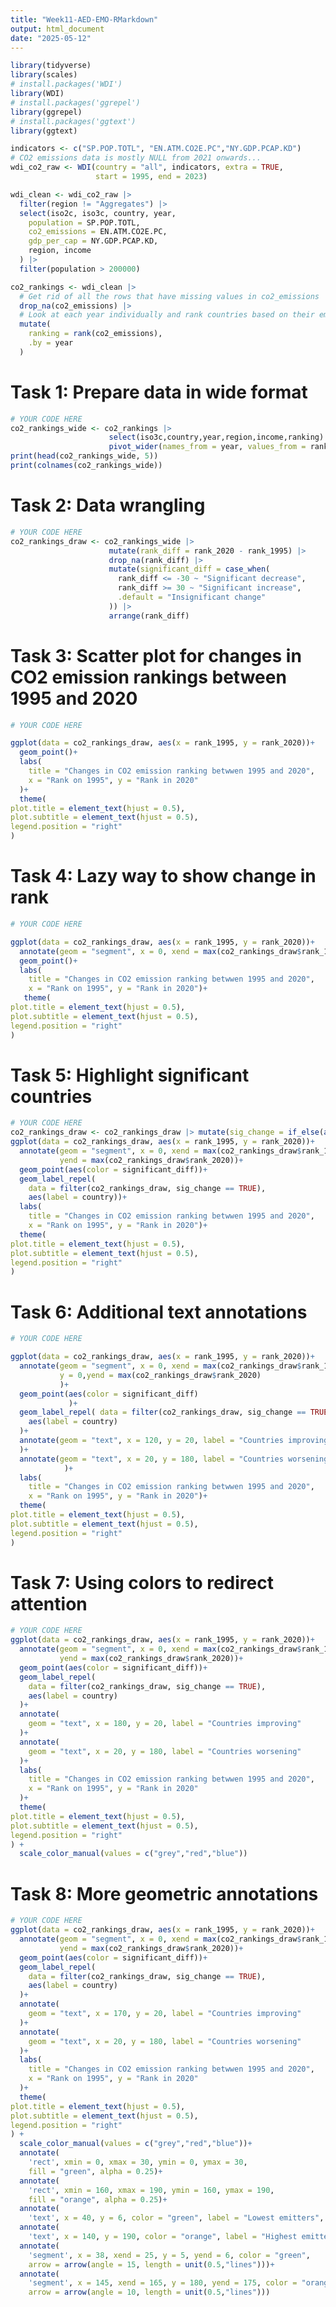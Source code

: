 ```yaml
---
title: "Week11-AED-EMO-RMarkdown"
output: html_document
date: "2025-05-12"
---
```


```r
library(tidyverse)
library(scales)
# install.packages('WDI')
library(WDI)
# install.packages('ggrepel')
library(ggrepel)
# install.packages('ggtext')
library(ggtext)
```
```r
indicators <- c("SP.POP.TOTL", "EN.ATM.CO2E.PC","NY.GDP.PCAP.KD")
# CO2 emissions data is mostly NULL from 2021 onwards...
wdi_co2_raw <- WDI(country = "all", indicators, extra = TRUE, 
                   start = 1995, end = 2023)
```

```r
wdi_clean <- wdi_co2_raw |>
  filter(region != "Aggregates") |>
  select(iso2c, iso3c, country, year,
    population = SP.POP.TOTL,
    co2_emissions = EN.ATM.CO2E.PC,
    gdp_per_cap = NY.GDP.PCAP.KD,
    region, income
  ) |>
  filter(population > 200000) 
```

```r
co2_rankings <- wdi_clean |>
  # Get rid of all the rows that have missing values in co2_emissions
  drop_na(co2_emissions) |>
  # Look at each year individually and rank countries based on their emissions that year
  mutate(
    ranking = rank(co2_emissions),
    .by = year
  )
```


# Task 1: Prepare data in wide format
```r
# YOUR CODE HERE
co2_rankings_wide <- co2_rankings |>
                      select(iso3c,country,year,region,income,ranking)|>
                      pivot_wider(names_from = year, values_from = ranking,                        names_prefix ="rank_")
print(head(co2_rankings_wide, 5))
print(colnames(co2_rankings_wide))
```


# Task 2: Data wrangling
```r
# YOUR CODE HERE
co2_rankings_draw <- co2_rankings_wide |>
                      mutate(rank_diff = rank_2020 - rank_1995) |>
                      drop_na(rank_diff) |>
                      mutate(significant_diff = case_when(
                        rank_diff <= -30 ~ "Significant decrease",
                        rank_diff >= 30 ~ "Significant increase",
                        .default = "Insignificant change"
                      )) |>
                      arrange(rank_diff)
```


# Task 3: Scatter plot for changes in CO2 emission rankings between 1995 and 2020
```r
# YOUR CODE HERE

ggplot(data = co2_rankings_draw, aes(x = rank_1995, y = rank_2020))+
  geom_point()+
  labs(
    title = "Changes in CO2 emission ranking betwwen 1995 and 2020",
    x = "Rank on 1995", y = "Rank in 2020"
  )+
  theme(
plot.title = element_text(hjust = 0.5),
plot.subtitle = element_text(hjust = 0.5),
legend.position = "right"
)


```


# Task 4: Lazy way to show change in rank
```r
# YOUR CODE HERE

ggplot(data = co2_rankings_draw, aes(x = rank_1995, y = rank_2020))+
  annotate(geom = "segment", x = 0, xend = max(co2_rankings_draw$rank_1995),y = 0, yend = max(co2_rankings_draw$rank_2020))+
  geom_point()+
  labs(
    title = "Changes in CO2 emission ranking betwwen 1995 and 2020",
    x = "Rank on 1995", y = "Rank in 2020")+
   theme(
plot.title = element_text(hjust = 0.5),
plot.subtitle = element_text(hjust = 0.5),
legend.position = "right"
)  

```


# Task 5: Highlight significant countries
```r
# YOUR CODE HERE
co2_rankings_draw <- co2_rankings_draw |> mutate(sig_change = if_else(abs(rank_diff)>= 32, TRUE, FALSE))
ggplot(data = co2_rankings_draw, aes(x = rank_1995, y = rank_2020))+
  annotate(geom = "segment", x = 0, xend = max(co2_rankings_draw$rank_1995),y = 0, 
           yend = max(co2_rankings_draw$rank_2020))+
  geom_point(aes(color = significant_diff))+
  geom_label_repel(
    data = filter(co2_rankings_draw, sig_change == TRUE),
    aes(label = country))+
  labs(
    title = "Changes in CO2 emission ranking betwwen 1995 and 2020",
    x = "Rank on 1995", y = "Rank in 2020")+
  theme(
plot.title = element_text(hjust = 0.5),
plot.subtitle = element_text(hjust = 0.5),
legend.position = "right"
)  


```


# Task 6: Additional text annotations
```r
# YOUR CODE HERE

ggplot(data = co2_rankings_draw, aes(x = rank_1995, y = rank_2020))+
  annotate(geom = "segment", x = 0, xend = max(co2_rankings_draw$rank_1995),
           y = 0,yend = max(co2_rankings_draw$rank_2020)
           )+
  geom_point(aes(color = significant_diff)
             )+
  geom_label_repel( data = filter(co2_rankings_draw, sig_change == TRUE),
    aes(label = country)
  )+
  annotate(geom = "text", x = 120, y = 20, label = "Countries improving"
  )+
  annotate(geom = "text", x = 20, y = 180, label = "Countries worsening"
            )+
  labs(
    title = "Changes in CO2 emission ranking betwwen 1995 and 2020",
    x = "Rank on 1995", y = "Rank in 2020")+
  theme(
plot.title = element_text(hjust = 0.5),
plot.subtitle = element_text(hjust = 0.5),
legend.position = "right"
) 

```


# Task 7: Using colors to redirect attention
```R
# YOUR CODE HERE
ggplot(data = co2_rankings_draw, aes(x = rank_1995, y = rank_2020))+
  annotate(geom = "segment", x = 0, xend = max(co2_rankings_draw$rank_1995),y = 0, 
           yend = max(co2_rankings_draw$rank_2020))+
  geom_point(aes(color = significant_diff))+
  geom_label_repel(
    data = filter(co2_rankings_draw, sig_change == TRUE),
    aes(label = country)
  )+
  annotate(
    geom = "text", x = 180, y = 20, label = "Countries improving"
  )+
  annotate(
    geom = "text", x = 20, y = 180, label = "Countries worsening"
  )+
  labs(
    title = "Changes in CO2 emission ranking betwwen 1995 and 2020",
    x = "Rank on 1995", y = "Rank in 2020"
  )+
  theme(
plot.title = element_text(hjust = 0.5),
plot.subtitle = element_text(hjust = 0.5),
legend.position = "right"
) +
  scale_color_manual(values = c("grey","red","blue"))


```


# Task 8: More geometric annotations
```r
# YOUR CODE HERE
ggplot(data = co2_rankings_draw, aes(x = rank_1995, y = rank_2020))+
  annotate(geom = "segment", x = 0, xend = max(co2_rankings_draw$rank_1995),y = 0, 
           yend = max(co2_rankings_draw$rank_2020))+
  geom_point(aes(color = significant_diff))+
  geom_label_repel(
    data = filter(co2_rankings_draw, sig_change == TRUE),
    aes(label = country)
  )+
  annotate(
    geom = "text", x = 170, y = 20, label = "Countries improving"
  )+
  annotate(
    geom = "text", x = 20, y = 180, label = "Countries worsening"
  )+
  labs(
    title = "Changes in CO2 emission ranking betwwen 1995 and 2020",
    x = "Rank on 1995", y = "Rank in 2020"
  )+
  theme(
plot.title = element_text(hjust = 0.5),
plot.subtitle = element_text(hjust = 0.5),
legend.position = "right"
) +
  scale_color_manual(values = c("grey","red","blue"))+
  annotate(
    'rect', xmin = 0, xmax = 30, ymin = 0, ymax = 30,
    fill = "green", alpha = 0.25)+
  annotate(
    'rect', xmin = 160, xmax = 190, ymin = 160, ymax = 190,
    fill = "orange", alpha = 0.25)+
  annotate(
    'text', x = 40, y = 6, color = "green", label = "Lowest emitters", hjust = 0)+
  annotate(
    'text', x = 140, y = 190, color = "orange", label = "Highest emitters", hjust = 0.5, vjust = 1)+
  annotate(
    'segment', x = 38, xend = 25, y = 5, yend = 6, color = "green", 
    arrow = arrow(angle = 15, length = unit(0.5,"lines")))+
  annotate(
    'segment', x = 145, xend = 165, y = 180, yend = 175, color = "orange", 
    arrow = arrow(angle = 10, length = unit(0.5,"lines")))
```